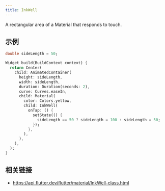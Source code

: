 ```yaml
---
title: InkWell
---
```


A rectangular area of a Material that responds to touch.

## 示例

```dart liveslice=InkWell
double sideLength = 50;

Widget build(BuildContext context) {
  return Center(
    child: AnimatedContainer(
      height: sideLength,
      width: sideLength,
      duration: Duration(seconds: 2),
      curve: Curves.easeIn,
      child: Material(
        color: Colors.yellow,
        child: InkWell(
          onTap: () {
            setState(() {
              sideLength == 50 ? sideLength = 100 : sideLength = 50;
            });
          },
        ),
      ),
    ),
  );
}
```

## 相关链接

- https://api.flutter.dev/flutter/material/InkWell-class.html

